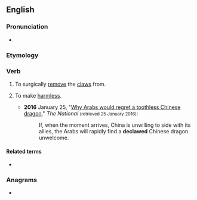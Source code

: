 ==English==

===Pronunciation===
* {{a|UK}} {{IPA|/diːˈklɔː/|lang=en}}

===Etymology===
{{prefix|en|de|claw}}

===Verb===
{{en-verb}}

# To surgically [[remove]] the [[claw]]s from.
# {{lb|en|figuratively}} To make [[harmless]].
#* '''2016''' January 25, "[http://www.thenational.ae/opinion/comment/why-arabs-would-regret-a-toothless-chinese-dragon Why Arabs would regret a toothless Chinese dragon]," ''The National'' <small>(retrieved 25 January 2016)</small>:
#*: If, when the moment arrives, China is unwilling to side with its allies, the Arabs will rapidly find a '''declawed''' Chinese dragon unwelcome.

====Related terms====
* {{l|en|declawing}}

===Anagrams===
* {{anagrams|en|clawed}}